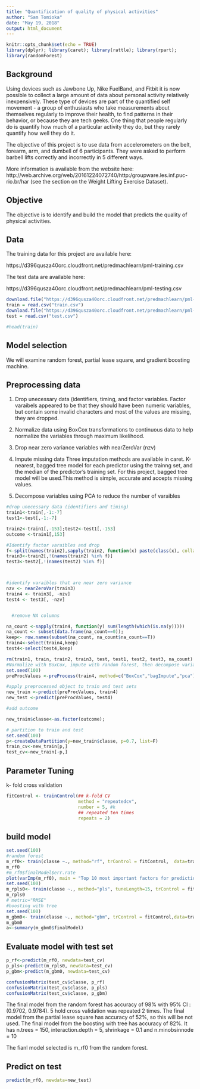 ---
title: "Quantification of quality of physical activities"
author: "Sam Tomioka"
date: "May 19, 2018"
output: html_document
---

```{r setup, include=FALSE}
knitr::opts_chunk$set(echo = TRUE)
library(dplyr); library(caret); library(rattle); library(rpart);
library(randomForest)
```

## Background

Using devices such as Jawbone Up, Nike FuelBand, and Fitbit it is now possible to collect a large amount of data about personal activity relatively inexpensively. These type of devices are part of the quantified self movement - a group of enthusiasts who take measurements about themselves regularly to improve their health, to find patterns in their behavior, or because they are tech geeks. One thing that people regularly do is quantify how much of a particular activity they do, but they rarely quantify how well they do it. 

The objective of this project is to use data from accelerometers on the belt, forearm, arm, and dumbell of 6 participants. They were asked to perform barbell lifts correctly and incorrectly in 5 different ways. 

More information is available from the website here: http://web.archive.org/web/20161224072740/http:/groupware.les.inf.puc-rio.br/har (see the section on the Weight Lifting Exercise Dataset).

## Objective
The objective is to identify and build the model that predicts the quality of physical activities.

## Data

The training data for this project are available here:

https://d396qusza40orc.cloudfront.net/predmachlearn/pml-training.csv

The test data are available here:

https://d396qusza40orc.cloudfront.net/predmachlearn/pml-testing.csv

```{r}

download.file("https://d396qusza40orc.cloudfront.net/predmachlearn/pml-training.csv", destfile = "train.csv")
train = read.csv("train.csv")
download.file("https://d396qusza40orc.cloudfront.net/predmachlearn/pml-testing.csv", destfile = "test.csv")
test = read.csv("test.csv")

#head(train)
```
## Model selection
We will examine random forest, partial lease square, and gradient boosting machine.


## Preprocessing data
1. Drop unecessary data (identifiers, timing, and factor variables. Factor varaibels appeared to be that they should have been numeric variables, but contain some invalid characters and most of the values are missing, they are dropped.

2. Normalize data using BoxCox transformations to continuous data to help normalize the variables through maximum likelihood. 
3. Drop near zero variance variables with nearZeroVar (nzv)
4. Impute missing data
Three imputation methods are available in caret. K-nearest, bagged tree model for each predictor using the trainng set, and the median of the predictor's training set. For this project, bagged tree model will be used.This method is simple, accurate and accepts missing values.
5. Decompose variables using PCA to reduce the number of varaibles

```{r}
#drop unecessary data (identifiers and timing)
train1<-train[,-1:-7]
test1<-test[,-1:-7]

train2<-train1[,-153];test2<-test1[,-153]
outcome <-train1[,153]

#Identify factor varaibles and drop
f<-split(names(train2),sapply(train2, function(x) paste(class(x), collapse=" -")))$factor
train3<-train2[,!(names(train2) %in% f)]
test3<-test2[,!(names(test2) %in% f)]



#identify varaibles that are near zero variance
nzv <- nearZeroVar(train3)
train4 <- train3[, -nzv]
test4 <- test3[, -nzv]


  #remove NA columns

na_count <-sapply(train4, function(y) sum(length(which(is.na(y)))))
na_count <- subset(data.frame(na_count==0)); 
keep<- row.names(subset(na_count, na_count$na_count==T))
train4<-select(train4,keep)
test4<-select(test4,keep)

rm(train1, train, train2, train3, test, test1, test2, test3, na_count)
#Normalize with BoxCox, impute with random forest, then decompose variables with PCA
set.seed(100)
preProcValues <-preProcess(train4, method=c("BoxCox","bagImpute","pca") ) ##non-numeric will be ignored

#apply preprocessed object to train and test sets
new_train <-predict(preProcValues, train4)
new_test <-predict(preProcValues, test4)

#add outcome

new_train$classe<-as.factor(outcome);

# partition to train and test
set.seed(100)
p<-createDataPartition(y=new_train$classe, p=0.7, list=F)
train_cv<-new_train[p,]
test_cv<-new_train[-p,]

```
## Parameter Tuning

k- fold cross validation

```{r}
fitControl <- trainControl(## k-fold CV
                           method = "repeatedcv",
                           number = 5, #k
                           ## repeated ten times
                           repeats = 2)

```
## build model

``` {r}
set.seed(100)
#random forest
m_rf0<- train(classe ~., method="rf", trControl = fitControl,  data=train_cv, verbose=F)
m_rf0
#m_rf0$finalModel$err.rate
plot(varImp(m_rf0), main = "Top 10 most important factors for prediction", top=10)
set.seed(100)
m_rpls0<- train(classe ~., method="pls", tuneLength=15, trControl = fitControl,data=train_cv, verbose=F)
m_rpls0
# metric="RMSE"
#boosting with tree
set.seed(100)
m_gbm0<- train(classe ~., method="gbm", trControl = fitControl,data=train_cv, verbose=F)
m_gbm0
a<-summary(m_gbm0$finalModel)

```






## Evaluate model with test set

```{r}
p_rf<-predict(m_rf0, newdata=test_cv)
p_pls<-predict(m_rpls0, newdata=test_cv)
p_gbm<-predict(m_gbm0, newdata=test_cv)

confusionMatrix(test_cv$classe, p_rf)
confusionMatrix(test_cv$classe, p_pls)
confusionMatrix(test_cv$classe, p_gbm)
```


The final model from the random forest has accuracy of 98% with  95% CI : (0.9702, 0.9784). 5 hold cross validation was repeated 2 times.
The final model from the partial lease square has accuracy of 52%, so this will be not used.
The final model from the boosting with tree has accuracy of 82%. It has n.trees = 150, interaction.depth = 5, shrinkage = 0.1 and n.minobsinnode = 10

The fianl model selected is m_rf0 from the random forest.

## Predict on test

```{r}
predict(m_rf0, newdata=new_test)
```

